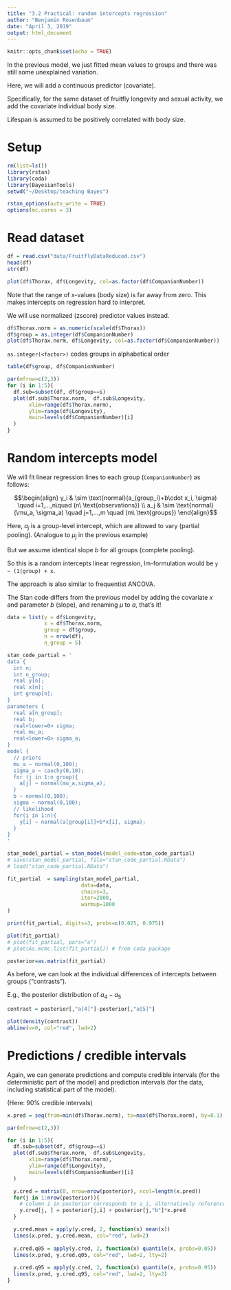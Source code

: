 ```yaml
---
title: "3.2 Practical: random intercepts regression"
author: "Benjamin Rosenbaum"
date: "April 3, 2019"
output: html_document
---
```


```r
knitr::opts_chunk$set(echo = TRUE)
```

In the previous model, we just fitted mean values to groups and there was still some unexplained variation.

Here, we will add a continuous predictor (covariate).

Specifically, for the same dataset of fruitfly longevity and sexual activity, we add the covariate individual body size.

Lifespan is assumed to be positively correlated with body size.

# Setup

```r
rm(list=ls())
library(rstan)
library(coda)
library(BayesianTools)
setwd("~/Desktop/teaching Bayes")

rstan_options(auto_write = TRUE)
options(mc.cores = 3) 
```

# Read dataset

```r
df = read.csv("data/FruitflyDataReduced.csv")
head(df)
str(df)

plot(df$Thorax, df$Longevity, col=as.factor(df$CompanionNumber))
```

Note that the range of x-values (body size) is far away from zero. This makes intercepts on regression hard to interpret.

We will use normalized (zscore) predictor values instead.

```r
df$Thorax.norm = as.numeric(scale(df$Thorax))
df$group = as.integer(df$CompanionNumber)
plot(df$Thorax.norm, df$Longevity, col=as.factor(df$CompanionNumber))
```

`as.integer(<factor>)` codes groups in alphabetical order

```r
table(df$group, df$CompanionNumber)

par(mfrow=c(2,3))
for (i in 1:5){
  df.sub=subset(df, df$group==i)
  plot(df.sub$Thorax.norm,  df.sub$Longevity,
       xlim=range(df$Thorax.norm),
       ylim=range(df$Longevity),
       main=levels(df$CompanionNumber)[i]
  )
}
```

# Random intercepts model

We will fit linear regression lines to each group (`CompanionNumber`) as follows:

$$\begin{align}
y_i & \sim \text{normal}(a_{group_i}+b\cdot x_i, \sigma) \quad i=1,...,n\quad (n\ \text{observations}) \\
a_j  & \sim \text{normal}(\mu_a, \sigma_a) \quad j=1,...,m \quad (m\ \text{groups}) 
\end{align}$$

Here, $a_j$ is a group-level intercept, which are allowed to vary (partial pooling). (Analogue to $\mu_j$ in the previous example)

But we assume identical slope $b$ for all groups (complete pooling).

So this is a random intercepts linear regression, lm-formulation would be `y ~ (1|group) + x`.

The approach is also similar to frequentist ANCOVA.

The Stan code differs from the previous model by adding the covariate $x$ and parameter $b$ (slope), and renaming $\mu$ to $a$, that's it!

```r
data = list(y = df$Longevity,
            x = df$Thorax.norm,
            group = df$group,
            n = nrow(df),
            n_group = 5)

stan_code_partial = '
data {
  int n;
  int n_group;
  real y[n];
  real x[n];
  int group[n];
}
parameters {
  real a[n_group];  
  real b;  
  real<lower=0> sigma;
  real mu_a;
  real<lower=0> sigma_a;
}
model {
  // priors
  mu_a ~ normal(0,100);
  sigma_a ~ cauchy(0,10);
  for (j in 1:n_group){
    a[j] ~ normal(mu_a,sigma_a);
  }
  b ~ normal(0,100);
  sigma ~ normal(0,100);
  // likelihood
  for(i in 1:n){
    y[i] ~ normal(a[group[i]]+b*x[i], sigma); 
  }
}
'

stan_model_partial = stan_model(model_code=stan_code_partial)
# save(stan_model_partial, file="stan_code_partial.RData")
# load("stan_code_partial.RData")

fit_partial  = sampling(stan_model_partial,
                        data=data,
                        chains=3,
                        iter=2000,
                        warmup=1000
)

print(fit_partial, digits=3, probs=c(0.025, 0.975))

plot(fit_partial)
# plot(fit_partial, pars="a")
# plot(As.mcmc.list(fit_partial)) # from coda package

posterior=as.matrix(fit_partial)
```

As before, we can look at the individual differences of intercepts between groups ("contrasts").

E.g., the posterior distribution of $a_4-a_5$

```r
contrast = posterior[,"a[4]"]-posterior[,"a[5]"]

plot(density(contrast))
abline(v=0, col="red", lwd=2)
```

# Predictions / credible intervals

Again, we can generate predictions and compute credible intervals (for the deterministic part of the model) and prediction intervals (for the data, including statistical part of the model).

(Here: 90% credible intervals)

```r
x.pred = seq(from=min(df$Thorax.norm), to=max(df$Thorax.norm), by=0.1)

par(mfrow=c(2,3))

for (i in 1:5){
  df.sub=subset(df, df$group==i)
  plot(df.sub$Thorax.norm,  df.sub$Longevity,
       xlim=range(df$Thorax.norm),
       ylim=range(df$Longevity),
       main=levels(df$CompanionNumber)[i]
  )

  y.cred = matrix(0, nrow=nrow(posterior), ncol=length(x.pred))
  for(j in 1:nrow(posterior)){
    # column i in posterior corresponds to a_i, alternatively reference by name: posterior[j,paste0("a[",i,"]")]
    y.cred[j, ] = posterior[j,i] + posterior[j,"b"]*x.pred 
  }

  y.cred.mean = apply(y.cred, 2, function(x) mean(x)) 
  lines(x.pred, y.cred.mean, col="red", lwd=2)
  
  y.cred.q05 = apply(y.cred, 2, function(x) quantile(x, probs=0.05)) 
  lines(x.pred, y.cred.q05, col="red", lwd=2, lty=2)
  
  y.cred.q95 = apply(y.cred, 2, function(x) quantile(x, probs=0.95)) 
  lines(x.pred, y.cred.q95, col="red", lwd=2, lty=2)
}
```

